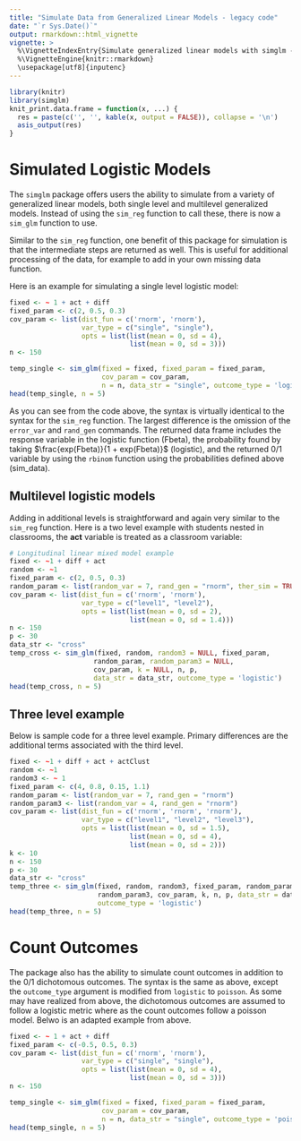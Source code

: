 ```yaml
---
title: "Simulate Data from Generalized Linear Models - legacy code"
date: "`r Sys.Date()`"
output: rmarkdown::html_vignette
vignette: >
  %\VignetteIndexEntry{Simulate generalized linear models with simglm - legacy code}
  %\VignetteEngine{knitr::rmarkdown}
  \usepackage[utf8]{inputenc}
---
```

```r
library(knitr)
library(simglm)
knit_print.data.frame = function(x, ...) {
  res = paste(c('', '', kable(x, output = FALSE)), collapse = '\n')
  asis_output(res)
}
```

# Simulated Logistic Models
The `simglm` package offers users the ability to simulate from a variety of generalized linear models, both single level and multilevel generalized models. Instead of using the `sim_reg` function to call these, there is now a `sim_glm` function to use. 

Similar to the `sim_reg` function, one benefit of this package for simulation is that the intermediate steps are returned as well. This is useful for additional processing of the data, for example to add in your own missing data function.

Here is an example for simulating a single level logistic model:

```r
fixed <- ~ 1 + act + diff
fixed_param <- c(2, 0.5, 0.3)
cov_param <- list(dist_fun = c('rnorm', 'rnorm'),
                  var_type = c("single", "single"),
                  opts = list(list(mean = 0, sd = 4),
                              list(mean = 0, sd = 3)))
n <- 150

temp_single <- sim_glm(fixed = fixed, fixed_param = fixed_param, 
                       cov_param = cov_param, 
                       n = n, data_str = "single", outcome_type = 'logistic')
head(temp_single, n = 5)
```

As you can see from the code above, the syntax is virtually identical to the syntax for the `sim_reg` function. The largest difference is the omission of the `error_var` and `rand_gen` commands. The returned data frame includes the response variable in the logistic function (Fbeta), the probability found by taking $\frac{exp(Fbeta)}{1 + exp(Fbeta)}$ (logistic), and the returned 0/1 variable by using the `rbinom` function using the probabilities defined above (sim_data).

## Multilevel logistic models
Adding in additional levels is straightforward and again very similar to the `sim_reg` function. Here is a two level example with students nested in classrooms, the **act** variable is treated as a classroom variable:

```r
# Longitudinal linear mixed model example
fixed <- ~1 + diff + act
random <- ~1 
fixed_param <- c(2, 0.5, 0.3)
random_param <- list(random_var = 7, rand_gen = "rnorm", ther_sim = TRUE)
cov_param <- list(dist_fun = c('rnorm', 'rnorm'),
                  var_type = c("level1", "level2"),
                  opts = list(list(mean = 0, sd = 2),
                              list(mean = 0, sd = 1.4)))
n <- 150
p <- 30
data_str <- "cross"
temp_cross <- sim_glm(fixed, random, random3 = NULL, fixed_param,
                     random_param, random_param3 = NULL,
                     cov_param, k = NULL, n, p,
                     data_str = data_str, outcome_type = 'logistic')
head(temp_cross, n = 5)
```

## Three level example
Below is sample code for a three level example. Primary differences are the additional terms associated with the third level.

```r
fixed <- ~1 + diff + act + actClust
random <- ~1
random3 <- ~ 1
fixed_param <- c(4, 0.8, 0.15, 1.1)
random_param <- list(random_var = 7, rand_gen = "rnorm")
random_param3 <- list(random_var = 4, rand_gen = "rnorm")
cov_param <- list(dist_fun = c('rnorm', 'rnorm', 'rnorm'),
                  var_type = c("level1", "level2", "level3"),
                  opts = list(list(mean = 0, sd = 1.5),
                              list(mean = 0, sd = 4),
                              list(mean = 0, sd = 2)))
k <- 10
n <- 150
p <- 30
data_str <- "cross"
temp_three <- sim_glm(fixed, random, random3, fixed_param, random_param,
                      random_param3, cov_param, k, n, p, data_str = data_str,
                      outcome_type = 'logistic')
head(temp_three, n = 5)
```


# Count Outcomes
The package also has the ability to simulate count outcomes in addition to the 0/1 dichotomous outcomes. The syntax is the same as above, except the `outcome_type` argument is modified from `logistic` to `poisson`. As some may have realized from above, the dichotomous outcomes are assumed to follow a logistic metric where as the count outcomes follow a poisson model. Belwo is an adapted example from above.

```r
fixed <- ~ 1 + act + diff
fixed_param <- c(-0.5, 0.5, 0.3)
cov_param <- list(dist_fun = c('rnorm', 'rnorm'),
                  var_type = c("single", "single"),
                  opts = list(list(mean = 0, sd = 4),
                              list(mean = 0, sd = 3)))
n <- 150

temp_single <- sim_glm(fixed = fixed, fixed_param = fixed_param, 
                       cov_param = cov_param, 
                       n = n, data_str = "single", outcome_type = 'poisson')
head(temp_single, n = 5)
```

